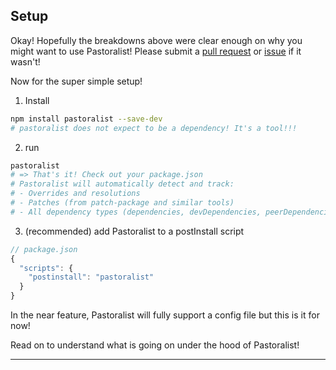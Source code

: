 <section>

## Setup

Okay! Hopefully the breakdowns above were clear enough on why you might want to use Pastoralist!
Please submit a [pull request](https://github.com/yowainwright/pastoralist/pulls) or [issue](https://github.com/yowainwright/pastoralist/issues) if it wasn't!

Now for the super simple setup!

1. Install

```bash
npm install pastoralist --save-dev
# pastoralist does not expect to be a dependency! It's a tool!!!
```

2. run

```bash
pastoralist
# => That's it! Check out your package.json
# Pastoralist will automatically detect and track:
# - Overrides and resolutions
# - Patches (from patch-package and similar tools)
# - All dependency types (dependencies, devDependencies, peerDependencies)
```

3. (recommended) add Pastoralist to a postInstall script

```js
// package.json
{
  "scripts": {
    "postinstall": "pastoralist"
  }
}
```

In the near feature, Pastoralist will fully support a config file but this is it for now!

Read on to understand what is going on under the hood of Pastoralist!

---

</section>
